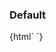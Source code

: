 
<Meta title="Web Components/Date input" component="ic-date-input" />

<Description markdown={readme} />

### Default

<Canvas>
  <Story name="Default">
    {html`<ic-date-input
        label="When would you like your coffee to be delivered?"
      ></ic-date-input>
      <script>
        var dateInput = document.querySelector("ic-date-input");
        {
          /* dateInput.addEventListener("icChange", function (event) {
        console.log(event.detail.value);
      }); */
        }
      </script>`}
  </Story>
</Canvas>
